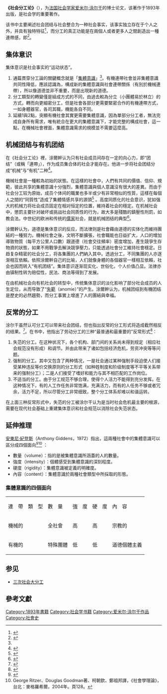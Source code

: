 {{noteTA
|T=zh-hans:社会分工论; zh-hant:社會分工論
|1=zh-hans:爱米尔; zh-hant:艾彌爾
|2=zh-hans:涂尔干; zh-hant:涂爾幹
}}
'''《社会分工论》'''（{{lang-fr|De la division du travail social}}），为[[法国|法国]][[社会学家|社会学家]][[爱米尔·涂尔干|爱米尔·涂尔干]]的博士论文，该著作于1893年出版，是社会学的重要著作。

该书中主要阐述社会团结与社会整合为一种社会事实，该事实独立存在于个人之外，并具有独特特征<ref>{{cite book | language = zh-hant | author = 宋承先 | coauthors =  | title = 西方社會學名著提要(上) | url =  | date = 2000 | location = | publisher = 知書房出版集團 | id =  | isbn = 9570336277 | pages = 44 }}</ref>，而分工的真正功能是在兩個人或者更多人之間創造出一種連帶感，即{{link-en|集體意識|Collective consciousness|集體意識}}<ref name="A">{{cite book |title=The Division of Labour in Society |author=Durkheim, Émile |year=1893}}</ref>。

==集体意识==
集体意识是社会事实的“运动状态”。
#通篇貫穿分工論的關鍵概念就是「[[集體意識|集體意識]]」<ref name="A" />。有機連帶社會並非集體意識共同性降低，應該認識為，構成新的集體意識與社會連帶關係（有別於機械連帶），所以像道德並非不重要，而是出現新的道德。
#分工類型的轉變僅是組成方式的不同，由過去較為分立（小團體易於林立）的方式，轉而向更細密分工，但是社會各部分更需要緊密合作的有機連帶方式，一如身體器官，各司其職，機能各自不同。
#延續1與2點，突顯有機社會其實更需要集體意識，因為單部分分工者，無法完成自身所有需求，唯有統合在更大的集體意識下，才能完整的構成社會，這一點，在機械社會裡面，集體意識需求的規模並不需要這麼高。

==机械团结与有机团结==
{{seealso|有機團結}}
在《社会分工论》裡，涂爾幹认为只有社会成员间存在一定的向心力，即“团结”（或稱「連帶」），作为成员集合体的社会才能存在。他进一步将社会团结分成“机械”与“有机”二种<ref>{{cite book | language = zh-hant | author = 宋承先 | coauthors =  | title = 西方社會學名著提要(上) | url =  | date = 2000 | location = | publisher = 知書房出版集團 | id =  | isbn = 9570336277 | pages = 46 }}</ref>。

機械社會是一種較為初始的狀態。在這樣的社會中，人們有共同的價值、信仰、規範，彼此共享的集體意識十分強烈，集體意識與個人意識沒有很大的差異。而由于社会分工较为原始，成员个体间的職業也多半或少有非常相似的性質，這樣在每個人之間的“同質性”造成了集體情感共享的源頭<ref name="rock">{{cite book |title=The Oxford Handbook of Criminology |chapter=Sociological Theories of Crime |author=Rock, Paul |editor=Maguire, Mike, Rod Morgan, Robert Reiner |publisher=Oxford University Press |year=2002}}</ref> 。高度同质化的社会意识，犹如强大的机械力将社会成员固定在相对恒定的位置，維持着社会的穩定。在机械社会中，懲罰主要针对破坏或挑战社会同质性的行为，故大多是殘酷的鎮壓性刑罰，如教会法。中世纪的欧洲和传统的[[儒家|儒家]]社会，就是机械团结的典型<ref>{{cite book | language = zh-hant | author = 宋承先 | coauthors =  | title = 西方社會學名著提要(上) | url =  | date = 2000 | location = | publisher = 知書房出版集團 | id =  | isbn = 9570336277 | pages = 47 }}</ref>。

涂爾幹认为，道德是集体意识的反应，而法律则是社會藉由道德的实体化而維持團結的一種努力。機械社會之後，文明不斷擴張，社會職能也日益扩大，人口的增加導致物質（每平方公里人口數）跟道德（社會交往頻率）密度增加，產生競爭生存物資的狀態，如果不用戰爭去解決競爭壓力，只能透過社會分工維持社會穩定。日趋复杂精密的社会分工，将各集團的人們納入其中。透過分工，不同集團的人亦逐渐相互依賴。依照涂爾幹自己的比喻，人们就像身體的各個器官一樣相互依賴，社会也因而转入“有机团结”。集体意识逐渐现实化、世俗化，个人价值凸显。法律亦由镇制性转为赔偿性，民法、商法等得到了发展。

在由机械社会向有机社会的转型中，传统集体意识的淡化影响了部分社会成员的人生定位，从而导致了“[[失範|失範]]（anomie）”的产生。涂爾幹认为，机械团结到有機团结是歷史的必然趨勢，而分工事實上增進了人的團結與幸福。

==反常的分工==
涂尔干虽然认可分工可以带来社会团结，但也指出反常的分工形式将造成截然相反的结果。<ref>{{cite book | language = zh-hans | author = 涂尔干 | coauthors = 渠东（译） | title = 社会分工论 | url =  | date = 2003 | location = | publisher = 生活·读书·新知三联书店 | id =  | isbn = 9787108043979 | pages = 313 }}</ref>。在书中，他指出了劳动分工的三种“最普通和最重要的”反常形式<ref>{{cite book | language = zh-hans | author = 杨善华 | coauthors = 谢立中 | title = 西方社会学理论（上） | url =  | date = 2005 | location = | publisher = 北京大学出版社 | id =  | isbn = 9787301082218 | pages = 127 }}</ref>：
# 失范的分工。在这种状况下，各个机构、部门间的关系尚未得到规定（相应社会规范没有形成）和调节。并由此带来了诸如包括经济危机，劳资冲突等等问题。
# 强制的分工。其中又包含了两种情况，一是社会通过某种强制手段迫使人们接受某种违反等价交换原则的分工形式（如种姓制度和阶级制度等不平等关系带来的强制分工）；二是人们接受了嗜好和能力与其不相匹配的工作岗位。
# 不适当的分工。由于分工规范不够合理，使得个人活力不能得到充分发挥。在这种情况下，有的人工作任务非常饱满，充满活力，而有的人任务不够或者冗余，活力不足，所以尽管分工非常细致，整个分工体系却难以和谐运转。
在上面三种反常形式中，失范的分工被涂尔干认为是当时社会危机最主要的根源，需要在现代社会基础上重建集体意识和社会规范以消除社会失范状态。

==延伸推理==

[[安東尼·紀登斯|安東尼·紀登斯]]（Anthony Giddens，1972）指出，這兩種社會中的集體意識可以區分成四個面向<ref>{{cite book | language = zh-hant | author = 宋承先 | coauthors =  | title = 西方社會學名著提要(上) | url =  | date = 2000 | location = | publisher = 知書房出版集團 | id =  | isbn = 9570336277 | pages = 50 }}</ref><ref>George Ritzer、Douglas Goodman著、柯朝欽、鄭祖邦譯，《社會學理論》，台北：麥格羅希爾，2004年。頁128。</ref>
：
*數量（volume）：指的是被集體意識所涵蓋的人的數量。
*強度（intensity）：個體感受到集體意識的深刻程度。
*硬度（rigidity）：集體意識被定義的明確度。
*內容（content）：集體意識於兩種社會類型中所採取的形態。

=== 集體意識的四個面向 ===

{| class="wikitable"
|- align=middle
|連　帶　類　型||數　量||強　度||硬　度||內　容
|- align=middle
|機械的||全社會||高||高||宗教的
|- align=middle
|有機的||特殊團體||低||低||道德個體主義
|}

==参见==
* [[三次社会大分工|三次社会大分工]]

==參考文獻==
<div class="references-small">
<references />
</div>

{{Authority control}}
{{DEFAULTSORT:De La Division Du Travail Social}}
[[Category:1893年書籍|Category:1893年書籍]]
[[Category:社会学书籍|Category:社会学书籍]]
[[Category:爱米尔·涂尔干作品|Category:爱米尔·涂尔干作品]]
[[Category:社會史|Category:社會史]]